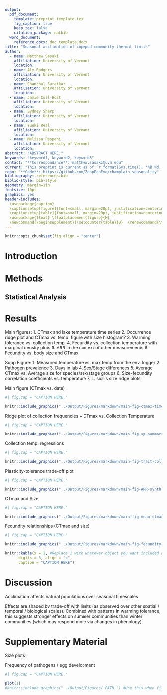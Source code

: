 ```yaml
---
output: 
  pdf_document:
    template: preprint_template.tex
    fig_caption: true
    keep_tex: false
    citation_package: natbib
  word_document: 
    reference_docx: doc_template.docx
title: "Seasonal acclimation of copepod community thermal limits"
author:
  - name: Matthew Sasaki
    affiliation: University of Vermont
    location: 
  - name: Aly Rodgers
    affiliation: University of Vermont
    location: 
  - name: Chanchal Saratkar
    affiliation: University of Vermont
    location: 
  - name: Jamie Cull-Host
    affiliation: University of Vermont
    location: 
  - name: Sydney Sharp
    affiliation: University of Vermont
    location: 
  - name: Yuuki Real
    affiliation: University of Vermont
    location: 
  - name: Melissa Pespeni
    affiliation: University of Vermont
    location: 
abstract: "ABSTRACT HERE."
keywords: "keyword1, keyword2, keyword3"
contact: "**Correspondance**: matthew.sasaki@uvm.edu" 
current: "This preprint is current as of `r format(Sys.time(), '%B %d, %Y')`"
repo: "**Code**: https://github.com/ZoopEcoEvo/champlain_seasonality"
bibliography: references.bib
biblio-style: bib-style
geometry: margin=1in
fontsize: 10pt
graphics: yes
header-includes: 
  \usepackage{caption}    
  \captionsetup[figure]{font=small, margin=20pt, justification=centering}
  \captionsetup[table]{font=small, margin=20pt, justification=centering}
  \usepackage{float} \floatplacement{figure}{H} 
  \newcommand{\beginsupplement}{\setcounter{table}{0}  \renewcommand{\thetable}{S\arabic{table}} \setcounter{figure}{0} \renewcommand{\thefigure}{S\arabic{figure}}}
---
```


```r
knitr::opts_chunk$set(fig.align = "center")
```

# Introduction

# Methods

## Statistical Analysis

# Results

Main figures: 
1. CTmax and lake temperature time series
2. Occurrence ridge plot and CTmax vs. temp. figure with size histogram? 
3. Warming tolerance vs. collection temp.
4. Fecundity vs. collection temperature with marginal density plots
5. ARR in the context of other measurements
6. Fecundity vs. body size and CTmax



Supp Figure: 
1. Measured temperature vs. max temp from the env. logger
2. Pathogen prevalence
3. Days in lab 
4. Sex/Stage differences 
5. Average CTmax vs. Average size for species/sex/stage groups
6. Size-fecundity correlation coefficients vs. temperature
7. L. sicilis size ridge plots


Main figure (CTmax vs. date)

```r
#| fig.cap = "CAPTION HERE."

knitr::include_graphics("../Output/Figures/markdown/main-fig-ctmax-timeseries-1.png") #Use this when filling in figures from analysis 
```

Ridge plot of collection frequencies + CTmax vs. Collection Temperature

```r
#| fig.cap = "CAPTION HERE."

knitr::include_graphics("../Output/Figures/markdown/main-fig-sp-summaries-1.png") #Use this when filling in figures from analysis 
```

Collection temp. regressions

```r
#| fig.cap = "CAPTION HERE."

knitr::include_graphics("../Output/Figures/markdown/main-fig-trait-coll-temp-plots-1.png") #Use this when filling in figures from analysis 
```

Plasticity-tolerance trade-off plot

```r
#| fig.cap = "CAPTION HERE."

knitr::include_graphics("../Output/Figures/markdown/main-fig-ARR-synth-plot-1.png") #Use this when filling in figures from analysis 
```

CTmax and Size

```r
#| fig.cap = "CAPTION HERE."

knitr::include_graphics("../Output/Figures/markdown/main-fig-mean-ctmax-mean-size-plot-1.png") #Use this when filling in figures from analysis 
```

Fecundity relationships (CTmax and size)

```r
#| fig.cap = "CAPTION HERE."

knitr::include_graphics("../Output/Figures/markdown/main-fig-fecundity-plots-1.png") #Use this when filling in figures from analysis 
```

```r
knitr::kable(x = 1, #Replace 1 with whatever object you want included as a table
      digits = 3, align = "c",
      caption = "CAPTION HERE")
```

# Discussion

Acclimation affects natural populations over seasonal timescales

Effects are shaped by trade-off with limits (as observed over other spatial / temporal / biological scales). Combined with patterns in warming tolerance, this suggests stronger effects on summer communities than winter communities (which may respond more via changes in phenology).

\newpage

```{=tex}
\beginsupplement
```
# Supplementary Material

Size plots

Frequency of pathogens / egg development

```r
#| fig.cap = "CAPTION HERE."

plot(1)
#knitr::include_graphics("../Output/Figures/_PATH_") #Use this when filling in figures from analysis 
```
